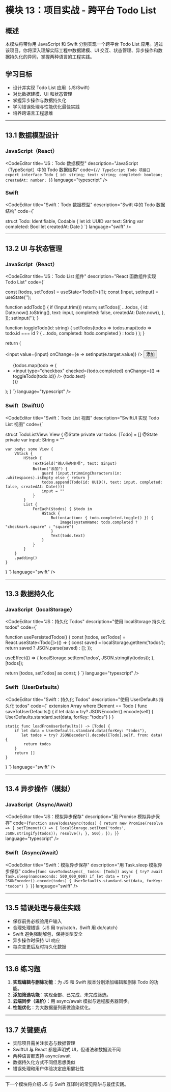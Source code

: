 # 模块 13：项目实战 - 跨平台 Todo List

## 概述

本模块将带你用 JavaScript 和 Swift 分别实现一个跨平台 Todo List 应用。通过该项目，你将深入理解实际工程中数据建模、UI 交互、状态管理、异步操作和数据持久化的异同，掌握两种语言的工程实践。

## 学习目标

- 设计并实现 Todo List 应用（JS/Swift）
- 对比数据建模、UI 和状态管理
- 掌握异步操作与数据持久化
- 学习错误处理与性能优化最佳实践
- 培养跨语言工程思维

---

## 13.1 数据模型设计

### JavaScript（React）
<CodeEditor
  title="JS：Todo 数据模型"
  description="JavaScript（TypeScript）中的 Todo 数据结构"
  code={`
// TypeScript Todo 项接口
export interface Todo {
  id: string;
  text: string;
  completed: boolean;
  createdAt: number;
}
`}
  language="typescript"
/>

### Swift
<CodeEditor
  title="Swift：Todo 数据模型"
  description="Swift 中的 Todo 数据结构"
  code={`

struct Todo: Identifiable, Codable {
    let id: UUID
    var text: String
    var completed: Bool
    let createdAt: Date
}
`}
  language="swift"
/>

---

## 13.2 UI 与状态管理

### JavaScript（React）
<CodeEditor
  title="JS：Todo List 组件"
  description="React 函数组件实现 Todo List"
  code={`

  const [todos, setTodos] = useState<Todo[]>([]);
  const [input, setInput] = useState('');

  function addTodo() {
    if (!input.trim()) return;
    setTodos([
      ...todos,
      {
        id: Date.now().toString(),
        text: input,
        completed: false,
        createdAt: Date.now(),
      },
    ]);
    setInput('');
  }

  function toggleTodo(id: string) {
    setTodos(todos =>
      todos.map(todo =>
        todo.id === id ? { ...todo, completed: !todo.completed } : todo
      )
    );
  }

  return (
    <div>
      <input value={input} onChange={e => setInput(e.target.value)} />
      <button onClick={addTodo}>添加</button>
      <ul>
        {todos.map(todo => (
          <li key={todo.id}>
            <label>
              <input
                type="checkbox"
                checked={todo.completed}
                onChange={() => toggleTodo(todo.id)}
              />
              {todo.text}
            </label>
          </li>
        ))}
      </ul>
    </div>
  );
}
`}
  language="typescript"
/>

### Swift（SwiftUI）
<CodeEditor
  title="Swift：Todo List 视图"
  description="SwiftUI 实现 Todo List 视图"
  code={`

struct TodoListView: View {
    @State private var todos: [Todo] = []
    @State private var input: String = ""

    var body: some View {
        VStack {
            HStack {
                TextField("输入待办事项", text: $input)
                Button("添加") {
                    guard !input.trimmingCharacters(in: .whitespaces).isEmpty else { return }
                    todos.append(Todo(id: UUID(), text: input, completed: false, createdAt: Date()))
                    input = ""
                }
            }
            List {
                ForEach($todos) { $todo in
                    HStack {
                        Button(action: { todo.completed.toggle() }) {
                            Image(systemName: todo.completed ? "checkmark.square" : "square")
                        }
                        Text(todo.text)
                    }
                }
            }
        }
        .padding()
    }
}
`}
  language="swift"
/>

---

## 13.3 数据持久化

### JavaScript（localStorage）
<CodeEditor
  title="JS：持久化 Todos"
  description="使用 localStorage 持久化 todos"
  code={`

function usePersistedTodos() {
  const [todos, setTodos] = React.useState<Todo[]>(() => {
    const saved = localStorage.getItem('todos');
    return saved ? JSON.parse(saved) : [];
  });

  useEffect(() => {
    localStorage.setItem('todos', JSON.stringify(todos));
  }, [todos]);

  return [todos, setTodos] as const;
}
`}
  language="typescript"
/>

### Swift（UserDefaults）
<CodeEditor
  title="Swift：持久化 Todos"
  description="使用 UserDefaults 持久化 todos"
  code={`
extension Array where Element == Todo {
    func saveToUserDefaults() {
        if let data = try? JSONEncoder().encode(self) {
            UserDefaults.standard.set(data, forKey: "todos")
        }
    }

    static func loadFromUserDefaults() -> [Todo] {
        if let data = UserDefaults.standard.data(forKey: "todos"),
           let todos = try? JSONDecoder().decode([Todo].self, from: data) {
            return todos
        }
        return []
    }
}
`}
  language="swift"
/>

---

## 13.4 异步操作（模拟）

### JavaScript（Async/Await）
<CodeEditor
  title="JS：模拟异步保存"
  description="用 Promise 模拟异步保存"
  code={`
function saveTodosAsync(todos) {
  return new Promise(resolve => {
    setTimeout(() => {
      localStorage.setItem('todos', JSON.stringify(todos));
      resolve();
    }, 500);
  });
}
`}
  language="typescript"
/>

### Swift（Async/Await）
<CodeEditor
  title="Swift：模拟异步保存"
  description="用 Task.sleep 模拟异步保存"
  code={`
func saveTodosAsync(_ todos: [Todo]) async {
    try? await Task.sleep(nanoseconds: 500_000_000)
    if let data = try? JSONEncoder().encode(todos) {
        UserDefaults.standard.set(data, forKey: "todos")
    }
}
`}
  language="swift"
/>

---

## 13.5 错误处理与最佳实践

- 保存前务必校验用户输入
- 合理处理错误（JS 用 try/catch，Swift 用 do/catch）
- Swift 避免强制解包，保持类型安全
- 异步操作时保持 UI 响应
- 每次变更后及时持久化数据

---

## 13.6 练习题

1. **实现编辑与删除功能**：为 JS 和 Swift 版本分别添加编辑和删除 Todo 的功能。
2. **添加筛选功能**：实现全部、已完成、未完成筛选。
3. **云端同步（进阶）**：用 async/await 模拟与远程服务器同步。
4. **性能优化**：为大数据量列表做渲染优化。

---

## 13.7 关键要点

- 实际项目需关注状态与数据管理
- SwiftUI 与 React 都是声明式 UI，但语法和数据流不同
- 两种语言都支持 async/await
- 数据持久化方式不同但思想类似
- 错误处理和用户体验决定应用健壮性

---

下一个模块将介绍 JS 与 Swift 互译时的常见陷阱与最佳实践。 